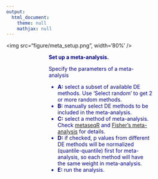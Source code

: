 ```yaml
---
output:
  html_document:
    theme: null
    mathjax: null
---
```


<div align='center'>
<img src="figure/meta_setup.png", width='80%' />
</div>
<div style="color:darkblue; padding:0 3cm">
**Set up a meta-analysis.**

Specify the parameters of a meta-analysis

  - **A:** select a subset of available DE methods. Use 'Select random' to get 2 or more random methods.
  - **B:** manually select DE methods to be included in the meta-analysis.
  - **C:** select a method of meta-analysis. Check [metaseqR](https://www.bioconductor.org/packages/release/bioc/html/metaseqR.html) and [Fisher's meta-analysis](https://en.wikipedia.org/wiki/Fisher's_method) for details.
  - **D:** if checked, p values from different DE methods will be normalized (quantile-quantile) first for meta-analysis, so each method will have the same weight in meta-analysis.
  - **E:** run the analysis.

</div>